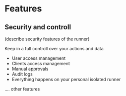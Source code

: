 # Features

## Security and controll

(describe security features of the runner)

Keep in a full controll over your actions and data

- User access management
- Clients access management
- Manual approvals
- Audit logs
- Everything happens on your personal isolated runner


.... other features
